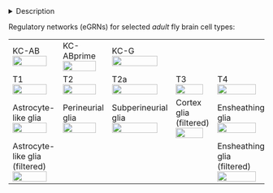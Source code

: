 <details><summary>Description</summary>

-Under construction-

<!-- DODO:  update thumbnail and description -->

<!-- - TF motif and accessibility (linked by cell type) -->

<!--   - Dotplot: ... -->

<!--   - Cistromes: ... -->

<!-- - For more details, see tde individual tables. -->

</details>

Regulatory networks (eGRNs) for selected *adult* fly brain cell types: 

 <table style="widtd:100%">
  <tr>
    <td>KC-AB </br><a href="http://www.ndexbio.org/#/network/4dd02eb8-1d6a-11eb-8bab-0ac135e8bacf?accesskey=913eb93bfab69df1b186802f5866e76f0b1519d1edf55b10088f616b3a427622" target="_blank"><img src="img/nw_thumbn_KC_ab.png" width="90%"/></a></td>
    <td>KC-ABprime </br><a href="http://www.ndexbio.org/#/network/ec529d59-1d6d-11eb-8bab-0ac135e8bacf?accesskey=c658267d6b7880d9547ac13dc301be4bf95de79870932aacb0ff7e1dc9dcad3a" target="_blank"><img src="img/nw_thumbn_KC_ab_prime.png" width="90%"/></a> </td>
    <td>KC-G </br><a href="http://www.ndexbio.org/#/network/95e13ce0-1d69-11eb-8bab-0ac135e8bacf?accesskey=f905c4a05d7c06f087d89988bf55d6c8714402b21d0b2b2771a067b40b46fc34" target="_blank"><img src="img/nw_thumbn_KC_g.png" width="90%"/></a> </td>
    <td></td>
    <td></td>
    <td></td>
  </tr>
  
  <tr>
    <td>T1 </br><a href="http://www.ndexbio.org/#/network/700290ed-1d69-11eb-8bab-0ac135e8bacf?accesskey=d548ccfcf4a940c2441cbe2620f1215fe971666212cd312ffb6fc48d7d3eb321" target="_blank"><img src="img/nw_thumbn_T1.png" width="90%"/></a></td>
    <td>T2 </br><a href="http://www.ndexbio.org/#/network/b8e3bf81-1d73-11eb-8bab-0ac135e8bacf?accesskey=3850d6396775324356df67ea85e84a2a79f96c73e1dc855aa62547a610171942" target="_blank"><img src="img/nw_thumbn_T2.png" width="90%"/></a></td>
    <td>T2a </br><a href="http://www.ndexbio.org/#/network/9bee0afc-1d75-11eb-8bab-0ac135e8bacf?accesskey=41d705afb19c55e97076c8137373e0bbee25cceabe32e7f2957e806b5e771875" target="_blank"><img src="img/nw_thumbn_T2a.png" width="90%"/></a></td>
    <td>T3 </br><a href="http://www.ndexbio.org/#/network/25943447-1d79-11eb-8bab-0ac135e8bacf?accesskey=d3b571687a37f1594d46c3e99e520c05c6236afea3c6a5c295ca72853d7bd17c" target="_blank"><img src="img/nw_thumbn_T3.png" width="90%"/></a></td>
    <td>T4 </br><a href="http://www.ndexbio.org/#/network/a74c9a5c-1d70-11eb-8bab-0ac135e8bacf?accesskey=265c708df3ffb080ebcbed43129b212b8b3a8875ce0d9eeded51047cda1f7f94" target="_blank"><img src="img/nw_thumbn_T4.png" width="90%"/></a></td>
    <td>T5 </br><a href="http://www.ndexbio.org/#/network/ca6c4dc9-2a69-11eb-9e72-0ac135e8bacf?accesskey=7bb1a781eb46c8b6c798510de2f3972201551fae34249ae034d00c0f6d006afc" target="_blank"><img src="img/nw_KC_ab.png" width="90%"/></a></td>
  </tr>
  
  <tr>
    <td>Astrocyte-like glia </br><a href="http://www.ndexbio.org/#/network/cad74fa0-2a84-11eb-9e72-0ac135e8bacf?accesskey=3ffa1f7c7edd3f2a6feebdb3f4befc80a49b551ae694c748ab2c4f1e201eecb5" target="_blank"><img src="img/nw_KC_ab.png" width="90%"/></a></td>
    <td>Perineurial glia </br><a href="http://www.ndexbio.org/#/network/15a30c8d-2a71-11eb-9e72-0ac135e8bacf?accesskey=787ca97832510fd97c551804712dcc8b5ee424d8ea034c31803411fa142a1faa" target="_blank"><img src="img/nw_KC_ab.png" width="90%"/></a></td>
    <td>Subperineurial glia </br><a href="http://www.ndexbio.org/#/network/4509531a-2a6e-11eb-9e72-0ac135e8bacf?accesskey=350be5bdc6022000ef2c3d1b9200f96202735b93e6232ce7f8f0bb3c0365ff09" target="_blank"><img src="img/nw_KC_ab.png" width="90%"/></a></td>
    <td>Cortex glia (filtered)</br><a href="http://www.ndexbio.org/#/network/fa51d6ed-2a80-11eb-9e72-0ac135e8bacf?accesskey=fe20b00367ee354d645537138ed88376e67e2a7de0bad44e05ff202aa63d066a" target="_blank"><img src="img/nw_KC_ab.png" width="90%"/></a></td>
    <td>Ensheathing glia </br><a href="http://www.ndexbio.org/#/network/d32241f0-2a75-11eb-9e72-0ac135e8bacf?accesskey=f988b5b37668f880619247ec689939e3b6617cde230cde4bfc2db34c9614a34c" target="_blank"><img src="img/nw_KC_ab.png" width="90%"/></a></td>
    <td>Chiasm glia </br><a href="http://www.ndexbio.org/#/network/d4fd065a-2a7e-11eb-9e72-0ac135e8bacf?accesskey=20e8df02e8bc988c4de3e0e4e7ddc104862db11924c59b6a0a9246bc42fc7da2" target="_blank"><img src="img/nw_KC_ab.png" width="90%"/></a></td>
  </tr>
  
  <tr>
    <td>Astrocyte-like glia (filtered) </br><a href="http://www.ndexbio.org/#/network/52067043-2a86-11eb-9e72-0ac135e8bacf?accesskey=1ca5038b97decf84d978ab69b9140726d3fb06d88b2f5b816eca45320329391b" target="_blank"><img src="img/nw_KC_ab.png" width="90%"/></a></td>
    <td></td>
    <td></td>
    <td></td>
    <td>Ensheathing glia (filtered) </br><a href="http://www.ndexbio.org/#/network/f284e8c6-2a7c-11eb-9e72-0ac135e8bacf?accesskey=71b872cdcf3524e1f3810b0a60d7f5483463adffa2af82f4b367d033b0c4c156" target="_blank"><img src="img/nw_KC_ab.png" width="90%"/></a></td>
    <td></td>
  </tr>
</table> 
